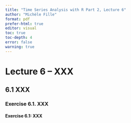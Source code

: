 ```yaml
---
title: "Time Series Analysis with R Part 2, Lecture 6"
author: "Michèle Fille"
format: pdf
prefer-html: true
editor: visual
toc: true
toc-depth: 4
error: false
warning: true
---
```


# Lecture 6 – XXX

## 6.1 XXX

### Exercise 6.1. XXX

#### Exercise 6.1: XXX

